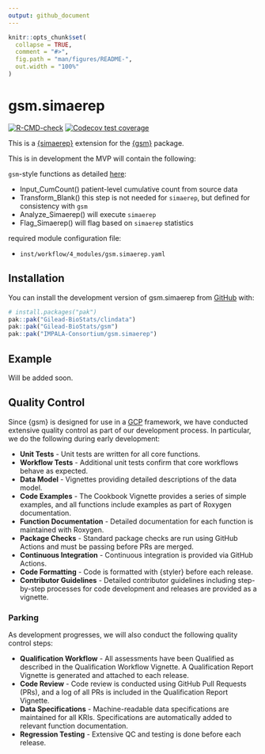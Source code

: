 ```yaml
---
output: github_document
---
```


<!-- README.md is generated from README.Rmd. Please edit that file -->

```r
knitr::opts_chunk$set(
  collapse = TRUE,
  comment = "#>",
  fig.path = "man/figures/README-",
  out.width = "100%"
)
```

# gsm.simaerep

<!-- badges: start -->
[![R-CMD-check](https://github.com/IMPALA-Consortium/gsm.simaerep/actions/workflows/R-CMD-check.yaml/badge.svg)](https://github.com/IMPALA-Consortium/gsm.simaerep/actions/workflows/R-CMD-check.yaml)
[![Codecov test coverage](https://codecov.io/gh/IMPALA-Consortium/gsm.simaerep/graph/badge.svg)](https://app.codecov.io/gh/IMPALA-Consortium/gsm.simaerep)
<!-- badges: end -->

This is a [{simaerep}](https://github.com/openpharma/simaerep/) extension for the [{gsm}](https://github.com/Gilead-BioStats/gsm) package.

This is in development the MVP will contain the following:

`gsm`-style functions as detailed [here](https://gilead-biostats.github.io/gsm/articles/DataModel.html):

- Input_CumCount() patient-level cumulative count from source data
- Transform_Blank() this step is not needed for `simaerep`, but defined for consistency with `gsm`
- Analyze_Simaerep() will execute `simaerep`
- Flag_Simaerep() will flag based on `simaerep` statistics

required module configuration file:

- `inst/workflow/4_modules/gsm.simaerep.yaml`

## Installation

You can install the development version of gsm.simaerep from [GitHub](https://github.com/IMPALA-Consortium/gsm.simaerep/) with:

``` r
# install.packages("pak")
pak::pak("Gilead-BioStats/clindata")
pak::pak("Gilead-BioStats/gsm")
pak::pak("IMPALA-Consortium/gsm.simaerep")
```

## Example

Will be added soon.

## Quality Control

Since {gsm} is designed for use in a [GCP](https://en.wikipedia.org/wiki/Good_clinical_practice) framework, we have conducted extensive quality control as part of our development process. In particular, we do the following during early development:  

- **Unit Tests** - Unit tests are written for all core functions.
- **Workflow Tests** - Additional unit tests confirm that core workflows behave as expected.
- **Data Model** - Vignettes providing detailed descriptions of the data model.
- **Code Examples** - The Cookbook Vignette provides a series of simple examples, and all functions include examples as part of Roxygen documentation. 
- **Function Documentation** - Detailed documentation for each function is maintained with Roxygen.
- **Package Checks** - Standard package checks are run using GitHub Actions and must be passing before PRs are merged.
- **Continuous Integration** - Continuous integration is provided via GitHub Actions. 
- **Code Formatting** - Code is formatted with {styler} before each release.
- **Contributor Guidelines** - Detailed contributor guidelines including step-by-step processes for code development and releases are provided as a vignette.


### Parking

As development progresses, we will also conduct the following quality control steps:

- **Qualification Workflow** - All assessments have been Qualified as described in the Qualification Workflow Vignette. A Qualification Report Vignette is generated and attached to each release. 
- **Code Review** - Code review is conducted using GitHub Pull Requests (PRs), and a log of all PRs is included in the Qualification Report Vignette.
- **Data Specifications** - Machine-readable data specifications are maintained for all KRIs. Specifications are automatically added to relevant function documentation.
- **Regression Testing** - Extensive QC and testing is done before each release. 
